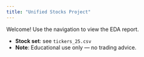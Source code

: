 ---
title: "Unified Stocks Project"
---

Welcome! Use the navigation to view the EDA report.

- **Stock set**: see `tickers_25.csv`
- **Note**: Educational use only — no trading advice.
